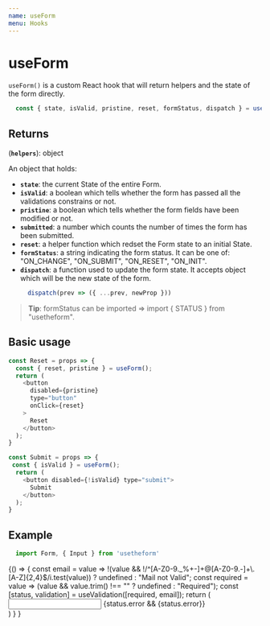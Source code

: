 ---
name: useForm
menu: Hooks
---


# useForm
`useForm()` is a custom React hook that will return helpers and the state of the form directly.

```js
  const { state, isValid, pristine, reset, formStatus, dispatch } = useForm()
```

## Returns

(**`helpers`**): object

An object that holds:
  - **`state`**: the current State of the entire Form.
  - **`isValid`**: a boolean which tells whether the form has passed all the validations constrains or not.
  - **`pristine`**: a boolean which tells whether the form fields have been modified or not.
  - **`submitted`**: a number which counts the number of times the form has been submitted.
  - **`reset`**: a helper function which redset the Form state to an initial State.
  - **`formStatus`**: a string indicating the form status. It can be one of: "ON_CHANGE", "ON_SUBMIT", "ON_RESET", "ON_INIT".
  - **`dispatch`**: a function used to update the form state. It accepts object which will be the new state of the form.
    ```javascript
      dispatch(prev => ({ ...prev, newProp }))
    ```

> **Tip**: formStatus can be imported => import { STATUS } from "usetheform".

## Basic usage

```javascript
const Reset = props => {
  const { reset, pristine } = useForm();
  return (
    <button
      disabled={pristine}
      type="button"
      onClick={reset}
    >
      Reset
    </button>
  );
}
```

```javascript
const Submit = props => {
 const { isValid } = useForm();
  return (
    <button disabled={!isValid} type="submit">
      Submit
    </button>
  );
}
```

## Example

```javascript
  import Form, { Input } from 'usetheform'
```

<Playground>
{() => {
    const email = value =>
    !(value && !/^[A-Z0-9._%+-]+@[A-Z0-9.-]+\.[A-Z]{2,4}$/i.test(value))
      ? undefined
      : "Mail not Valid";
    const required = value => (value && value.trim() !== "" ? undefined : "Required");
    const [status, validation] = useValidation([required, email]);
    return (
      <Form initialState={{ email: "foo@google.com" }}>
        <div>
          <Input type="text" name="email" touched {...validation} />
          {status.error && <label>{status.error}</label>}
        </div>
        <Submit />
        <Reset />
      </Form>
    )
  }
}
</Playground>